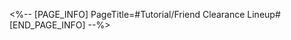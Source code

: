 <%-- [PAGE_INFO]
PageTitle=#Tutorial/Friend Clearance Lineup#
[END_PAGE_INFO] --%>
{{Tutorial
|sort      = 321501
|title     = Friend Clearance Lineup
|subtitle  = 
|type      = System
|about     = 
|image1    = Tutorial Friend Clearance Lineup 1.png{{subst:void|<!--$UPLOAD:<<SpriteOutput/TutorialPic/TutorialPage_321501.png>-<Tutorial Friend Clearance Lineup 1.png>-<Tutorial Files>>-->}}
|text1     = You can view your Friend Clearance Lineup in Treasures Lightward
|image2    = Tutorial Friend Clearance Lineup 2.png{{subst:void|<!--$UPLOAD:<<SpriteOutput/TutorialPic/TutorialPage_321502.png>-<Tutorial Friend Clearance Lineup 2.png>-<Tutorial Files>>-->}}
|text2     = If you do not wish for your clearance data to be viewed by your friends, you can select not to display your Treasures Lightward lineups in the Settings page
}}